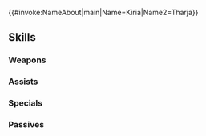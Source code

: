 {{#invoke:NameAbout|main|Name=Kiria|Name2=Tharja}}{{HeroPage Tabs}}
{{Hero Infobox
|Name=Kiria
|Title=Cool Façade
|WeaponType=Red Tome
|Origin=Tokyo Mirage Sessions ♯FE Encore
|Gender=Female
|MoveType=Infantry
|actorJP=南條愛乃,高田憂希
|actorEN=Megan Harvey,Stephanie Sheh
|artist=cuboon
|additionDate=January 17, 2020
|releaseDate=January 20, 2020
|randomStartTime=2020-02-20T07:00:00Z
|poolDate=February 7, 2020
|poolRarities=5
|TagID=霧亜
|InternalID=478
|Properties=specRate_202208
|cv1=13
|cv2=100400
|description=A singer with a slick image and many fans. Throws herself into battle alongside Tharja. Appears in Tokyo Mirage Sessions ♯FE Encore.
}}
{{Stats Page
|Lv1HP=16|Lv1ATK=11|Lv1SPD=5|Lv1DEF=7|Lv1RES=8
|GRHP=50|GRATK=70|GRSPD=35|GRDEF=50|GRRES=60
}}
==Skills==
===Weapons===
{{Weapons Table
|weapon1=Flux
|weapon1Default=1
|weapon1Unlock=1
|weapon2=Ruin
|weapon2Default=3
|weapon2Unlock=2
|weapon3=Fenrir
|weapon3Default=4
|weapon3Unlock=3
|weapon4=Mirage Rod
|weapon4Default=5
|weapon4Unlock=5
}}
===Assists===
{{Assists Table
}}
===Specials===
{{Specials Table
|special1=Chilling Wind
|special1Default=4
|special1Unlock=3
|special2=Iceberg
|special2Default=
|special2Unlock=4
}}
===Passives===
{{Passives Table
|passiveA1=Atk/Res Solo 1
|passiveA2=Atk/Res Solo 2
|passiveA3=Atk/Res Solo 3
|passiveA1Unlock=1
|passiveA2Unlock=2
|passiveA3Unlock=4
|passiveB1=Lull Atk/Res 1
|passiveB2=Lull Atk/Res 2
|passiveB3=Lull Atk/Res 3
|passiveB1Unlock=3
|passiveB2Unlock=4
|passiveB3Unlock=5
}}
{{Heroes Navbox}}